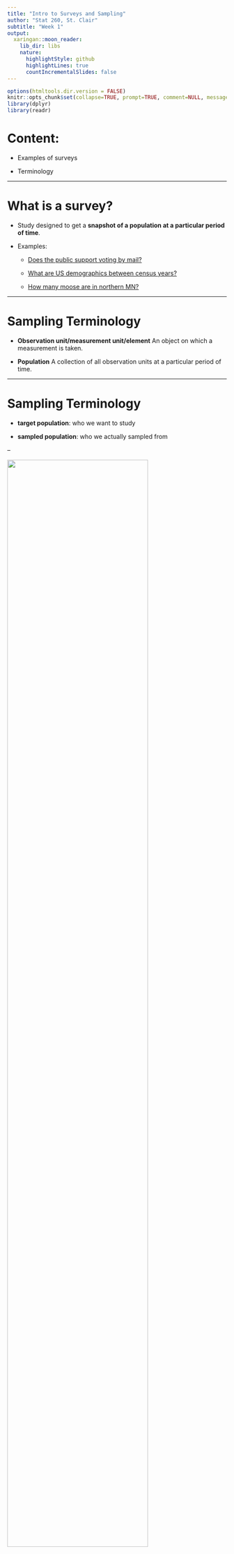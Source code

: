 ```yaml
---
title: "Intro to Surveys and Sampling"
author: "Stat 260, St. Clair"
subtitle: "Week 1"
output:
  xaringan::moon_reader:
    lib_dir: libs
    nature:
      highlightStyle: github
      highlightLines: true
      countIncrementalSlides: false
---
```


```r
options(htmltools.dir.version = FALSE)
knitr::opts_chunk$set(collapse=TRUE, prompt=TRUE, comment=NULL, message = FALSE, warning = FALSE)
library(dplyr)
library(readr)
```

# Content:

- Examples of surveys

- Terminology

---

# What is a survey?
- Study designed to get a **snapshot of a population  at a
    particular period of time**.

- Examples: 

  - [Does the public support voting by mail?](https://www.surveymonkey.com/curiosity/nbc-poll-covid-aug30/)
  
  - [What are US demographics between census years?](http://www.census.gov/programs-surveys/acs/)
  
  - [How many moose are in northern MN?](https://www.dnr.state.mn.us/moose/index.html)


---

    
# Sampling Terminology

- **Observation unit/measurement unit/element** An object on which a measurement is taken.

- **Population** A collection of all observation units  at a particular
period of time.



---

    
# Sampling Terminology

-  **target population**: who we want to study

-  **sampled population**: who we actually sampled from
    
--

<img src = "Frame.PNG" style = "width: 80%" />


---

# Sampling Terminology


- **Sampling Unit** An element, or group of elements, which we
actually sample. Sampling units are nonoverlapping and must cover
the entire population.

- **Sampling Frame** A list of sampling units in a population (sampled population).

---

# Sampling Terminology


- **Sample** A collection of  units drawn from a sampling frame.

- **Sampling Design** A plan for selecting sampling units


---

# Sampling Terminology



- **Parameter** A particular population characteristic, usually a number, that we want to estimate in a survey.

---

# Sampling Terminology



- **Statistic** A number computed from a sample.

- **Sampling Error** Sample-to-sample variation in a statistic

    +  Sampling error is quantifiable if a probability sampling
design is used.
    + The **standard error** of a statistic is one way to measure sampling error.

---

# Sampling Terminology


- When a **probability sampling design** is used, statisticians can 
    - study how to **form estimates** of parameters from statistics given a particular **sampling design**
    
    - study how to quantify **sampling error** given a particular **sampling design** 
    
    - **compare** competing sampling designs to determine which is "better"

